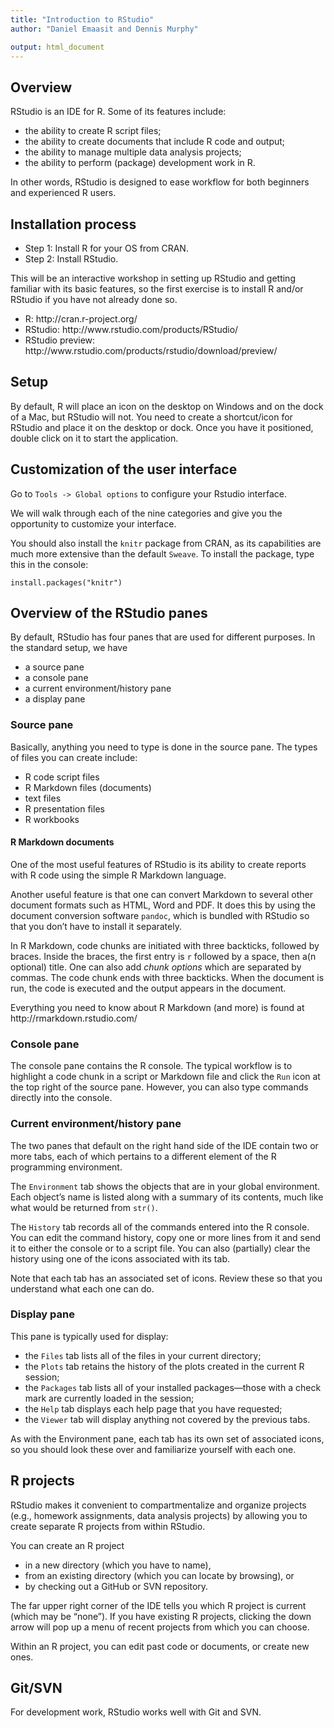 ```yaml
---
title: "Introduction to RStudio"
author: "Daniel Emaasit and Dennis Murphy"

output: html_document
---
```


## Overview

RStudio is an IDE for R. Some of its features include:

* the ability to create R script files;
* the ability to create documents that include R code and output;
* the ability to manage multiple data analysis projects;
* the ability to perform (package) development work in R.

In other words, RStudio is designed to ease workflow for both
beginners and experienced R users.


## Installation process

* Step 1: Install R for your OS from CRAN.
* Step 2: Install RStudio.

This will be an interactive workshop in setting up RStudio and
getting familiar with its basic features, so the first exercise
is to install R and/or RStudio if you have not already done so.

* R: http://cran.r-project.org/
* RStudio: http://www.rstudio.com/products/RStudio/
* RStudio preview: http://www.rstudio.com/products/rstudio/download/preview/


## Setup

By default, R will place an icon on the desktop on Windows and 
on the dock of a Mac, but RStudio will not. You need to create
a shortcut/icon for RStudio and place it on the desktop or dock.
Once you have it positioned, double click on it to start the 
application.


## Customization of the user interface

Go to `Tools -> Global options` to configure your Rstudio interface.

We will walk through each of the nine categories and give you
the opportunity to customize your interface.

You should also install the `knitr` package from CRAN, as its
capabilities are much more extensive than the default `Sweave`.
To install the package, type this in the console:

```
install.packages("knitr")
```


## Overview of the RStudio panes

By default, RStudio has four panes that are used for different 
purposes. In the standard setup, we have

 * a source pane 
 * a console pane
 * a current environment/history pane
 * a display pane
 
 
### Source pane

Basically, anything you need to type is done in the source pane.
The types of files you can create include:

 * R code script files
 * R Markdown files (documents)
 * text files
 * R presentation files
 * R workbooks


#### R Markdown documents

One of the most useful features of RStudio is its ability to
create reports with R code using the simple R Markdown language.

Another useful feature is that one can convert Markdown to several
other document formats such as HTML, Word and PDF. It does this
by using the document conversion software `pandoc`, which is
bundled with RStudio so that you don't have to install it separately.

In R Markdown, code chunks are initiated with three backticks,
followed by braces. Inside the braces, the first entry is `r`
followed by a space, then a(n optional) title. One can also add
_chunk options_ which are separated by commas. The code chunk
ends with three backticks. When the document is run, the code is
executed and the output appears in the document.

Everything you need to know about R Markdown (and more) is found at
http://rmarkdown.rstudio.com/


### Console pane

The console pane contains the R console. The typical 
workflow is to highlight a code chunk in a script or Markdown file
and click the `Run` icon at the top right of the source pane.
However, you can also type commands directly into the console.


### Current environment/history pane

The two panes that default on the right hand side of the IDE
contain two or more tabs, each of which pertains to a different
element of the R programming environment. 

The `Environment` tab shows
the objects that are in your global environment.
Each object's name is listed along with a summary of its contents,
much like what would be returned from `str()`.

The `History` tab records all of the commands entered into the R
console. You can edit the command history, copy one or more lines
from it and send it to either the console or to a script file.
You can also (partially) clear the history using one of the icons
associated with its tab.

Note that each tab has an associated set of icons. Review these
so that you understand what each one can do.


### Display pane

This pane is typically used for display:

 * the `Files` tab lists all of the files in your current directory;
 * the `Plots` tab retains the history of the plots created in the
     current R session;
 * the `Packages` tab lists all of your installed packages---those
    with a check mark are currently loaded in the session;
 * the `Help` tab displays each help page that you have requested;
 * the `Viewer` tab will display anything not covered by the 
   previous tabs.
   
As with the Environment pane, each tab has its own set of associated
icons, so you should look these over and familiarize yourself with
each one.


## R projects

RStudio makes it convenient to compartmentalize and organize
projects (e.g.,
homework assignments, data analysis projects) by allowing you
to create separate R projects from within RStudio. 

You can create an R project

* in a new directory (which you have to name), 
* from an existing directory (which you can locate by browsing), or 
* by checking out a GitHub or SVN repository. 

The far upper right corner of the IDE tells you which R project is
current (which may be "none"). If you have existing R projects,
clicking the down arrow will pop up a menu of recent projects
from which you can choose.

Within an R project, you can edit past code or documents, or
create new ones. 


## Git/SVN

For development work, RStudio works well with Git and SVN.
